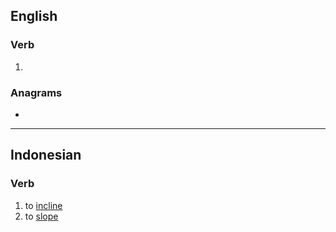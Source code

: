 ==English==

===Verb===
{{head|en|present participle}}

# {{present participle of|mire|lang=en|nocat=1}}

===Anagrams===
* {{anagrams|en|riming}}

----

==Indonesian==

===Verb===
{{head|id|verb}}

# to [[incline]]
# to [[slope]]